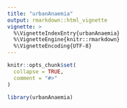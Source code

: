 ```yaml
---
title: "urbanAnaemia"
output: rmarkdown::html_vignette
vignette: >
  %\VignetteIndexEntry{urbanAnaemia}
  %\VignetteEngine{knitr::rmarkdown}
  %\VignetteEncoding{UTF-8}
---
```


```r
knitr::opts_chunk$set(
  collapse = TRUE,
  comment = "#>"
)
```

```r
library(urbanAnaemia)
```
